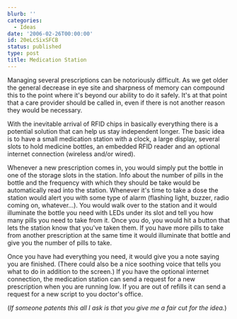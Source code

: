 ```yaml
---
blurb: ''
categories:
  - Ideas
date: '2006-02-26T00:00:00'
id: 20eLcSixSFCB
status: published
type: post
title: Medication Station
---
```


Managing several prescriptions can be notoriously difficult. As we get older the general decrease in eye site and sharpness of memory can compound this to the point where it's beyond our ability to do it safely. It's at that point that a care provider should be called in, even if there is not another reason they would be necessary.

With the inevitable arrival of RFID chips in basically everything there is a potential solution that can help us stay independent longer. The basic idea is to have a small medication station with a clock, a large display, several slots to hold medicine bottles, an embedded RFID reader and an optional internet connection (wireless and/or wired). 

Whenever a new prescription comes in, you would simply put the bottle in one of the storage slots in the station. Info about the number of pills in the bottle and the frequency with which they should be take would be automatically read into the station. Whenever it's time to take a dose the station would alert you with some type of alarm (flashing light, buzzer, radio coming on, whatever...). You would walk over to the station and it would illuminate the bottle you need with LEDs under its slot and tell you how many pills you need to take from it. Once you do, you would hit a button that lets the station know that you've taken them. If you have more pills to take from another prescription at the same time it would illuminate that bottle and give you the number of pills to take. 

Once you have had everything you need, it would give you a note saying you are finished. (There could also be a nice soothing voice that tells you what to do in addition to the screen.) If you have the optional internet connection, the medication station can send a request for a new prescription when you are running low. If you are out of refills it can send a request for a new script to you doctor's office. 

(_If someone patents this all I ask is that you give me a fair cut for the idea._)
